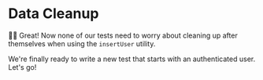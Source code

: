 # Data Cleanup

👨‍💼 Great! Now none of our tests need to worry about cleaning up after themselves
when using the `insertUser` utility.

We're finally ready to write a new test that starts with an authenticated user.
Let's go!
